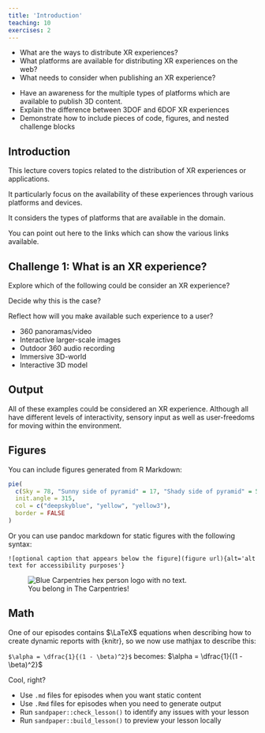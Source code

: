 ```yaml
---
title: 'Introduction'
teaching: 10
exercises: 2
---
```


:::::::::::::::::::::::::::::::::::::: questions 

- What are the ways to distribute XR experiences?
- What platforms are available for distributing XR experiences on the web?
- What needs to consider when publishing an XR experience?

::::::::::::::::::::::::::::::::::::::::::::::::

::::::::::::::::::::::::::::::::::::: objectives


- Have an awareness for the multiple types of platforms which are available to publish 3D content.
- Explain the difference between 3DOF and 6DOF XR experiences
- Demonstrate how to include pieces of code, figures, and nested challenge blocks

::::::::::::::::::::::::::::::::::::::::::::::::

## Introduction


This lecture covers topics related to the distribution of XR experiences or applications.

It particularly focus on the availability of these experiences through various platforms and devices.

It considers the types of platforms that are available in the domain.

:::::::::::::::::::::::::::::::::::::::::::::::::::::::::::::::::::: instructor

You can point out here to the links which can show the various links available.


::::::::::::::::::::::::::::::::::::::::::::::::::::::::::::::::::::::::::::::::

::::::::::::::::::::::::::::::::::::: challenge 

## Challenge 1: What is an XR experience?

Explore which of the following could be consider an XR experience?

Decide why this is the case?

Reflect how will you make available such experience to a user?


- 360 panoramas/video
- Interactive larger-scale images
- Outdoor 360 audio recording 
- Immersive 3D-world
- Interactive 3D model


:::::::::::::::::::::::: solution 

## Output
 
All of these examples could be considered an XR experience.
Although all have different levels of interactivity, sensory
input
as well as user-freedoms for moving within the environment.

:::::::::::::::::::::::::::::::::



::::::::::::::::::::::::::::::::::::::::::::::::

## Figures

You can include figures generated from R Markdown:

```r
pie(
  c(Sky = 78, "Sunny side of pyramid" = 17, "Shady side of pyramid" = 5), 
  init.angle = 315, 
  col = c("deepskyblue", "yellow", "yellow3"), 
  border = FALSE
)
```
Or you can use pandoc markdown for static figures with the following syntax:

`![optional caption that appears below the figure](figure url){alt='alt text for
accessibility purposes'}`

![You belong in The Carpentries!](https://raw.githubusercontent.com/carpentries/logo/master/Badge_Carpentries.svg){alt='Blue Carpentries hex person logo with no text.'}

## Math

One of our episodes contains $\LaTeX$ equations when describing how to create
dynamic reports with {knitr}, so we now use mathjax to describe this:

`$\alpha = \dfrac{1}{(1 - \beta)^2}$` becomes: $\alpha = \dfrac{1}{(1 - \beta)^2}$

Cool, right?

::::::::::::::::::::::::::::::::::::: keypoints 

- Use `.md` files for episodes when you want static content
- Use `.Rmd` files for episodes when you need to generate output
- Run `sandpaper::check_lesson()` to identify any issues with your lesson
- Run `sandpaper::build_lesson()` to preview your lesson locally

::::::::::::::::::::::::::::::::::::::::::::::::

